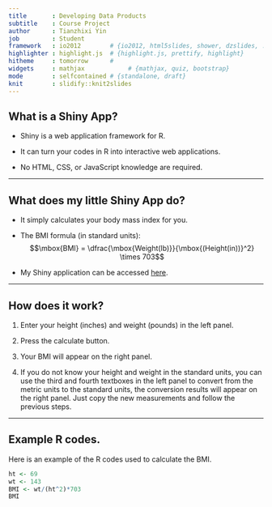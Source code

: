 ```yaml
---
title       : Developing Data Products
subtitle    : Course Project
author      : Tianzhixi Yin
job         : Student
framework   : io2012        # {io2012, html5slides, shower, dzslides, ...}
highlighter : highlight.js  # {highlight.js, prettify, highlight}
hitheme     : tomorrow      # 
widgets     : mathjax            # {mathjax, quiz, bootstrap}
mode        : selfcontained # {standalone, draft}
knit        : slidify::knit2slides
---
```


## What is a Shiny App?

- Shiny is a web application framework for R.

- It can turn your codes in R into interactive web applications.

- No HTML, CSS, or JavaScript knowledge are required.

---

## What does my little Shiny App do?

- It simply calculates your body mass index for you.

- The BMI formula (in standard units):
$$\mbox{BMI} = \dfrac{\mbox{Weight(lb)}}{\mbox{(Height(in))}^2} \times 703$$

- My Shiny application can be accessed [here](https://tianzhixi.shinyapps.io/DataProductsProject).

---

## How does it work?

1. Enter your height (inches) and weight (pounds) in the left panel.

2. Press the calculate button.

3. Your BMI will appear on the right panel.

4. If you do not know your height and weight in the standard units, you can use the third and fourth textboxes in the left panel to convert from the metric units to the standard units, the conversion results will appear on the right panel. Just copy the new measurements and follow the previous steps.

---

## Example R codes.
Here is an example of the R codes used to calculate the BMI.

```r
ht <- 69
wt <- 143
BMI <- wt/(ht^2)*703
BMI
```